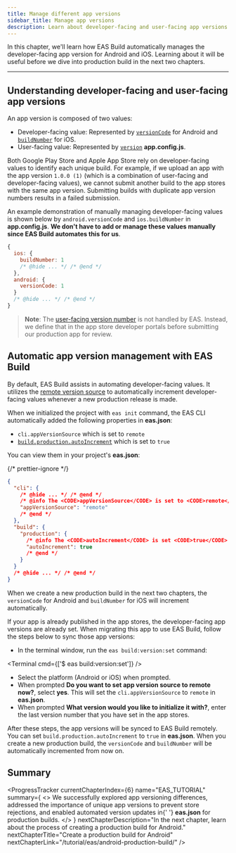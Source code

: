 ```yaml
---
title: Manage different app versions
sidebar_title: Manage app versions
description: Learn about developer-facing and user-facing app versions and how EAS Build automatically manages developer-facing versions.
---
```



In this chapter, we'll learn how EAS Build automatically manages the developer-facing app version for Android and iOS. Learning about it will be useful before we dive into production build in the next two chapters.

<VideoBoxLink videoId="Gk7RHDWsLsQ" title="Watch: Automatic App Version Management" />

---

## Understanding developer-facing and user-facing app versions

An app version is composed of two values:

- Developer-facing value: Represented by [`versionCode`](/versions/latest/config/app/#versioncode) for Android and [`buildNumber`](/versions/latest/config/app/#buildnumber) for iOS.
- User-facing value: Represented by [`version`](/versions/latest/config/app/#version) **app.config.js**.

Both Google Play Store and Apple App Store rely on developer-facing values to identify each unique build. For example, if we upload an app with the app version `1.0.0 (1)` (which is a combination of user-facing and developer-facing values), we cannot submit another build to the app stores with the same app version. Submitting builds with duplicate app version numbers results in a failed submission.

An example demonstration of manually managing developer-facing values is shown below by `android.versionCode` and `ios.buildNumber` in **app.config.js**. **We don't have to add or manage these values manually since EAS Build automates this for us**.

```js app.config.js
{
  ios: {
    buildNumber: 1
    /* @hide ... */ /* @end */
  },
  android: {
    versionCode: 1
  }
  /* @hide ... */ /* @end */
}
```

> **Note**: The [user-facing version number](/build-reference/app-versions/#user-facing-version) is not handled by EAS. Instead, we define that in the app store developer portals before submitting our production app for review.

## Automatic app version management with EAS Build

By default, EAS Build assists in automating developer-facing values. It utilizes the [remote version source](/build-reference/app-versions/#remote-version-source) to automatically increment developer-facing values whenever a new production release is made.

When we initialized the project with `eas init` command, the EAS CLI automatically added the following properties in **eas.json**:

- `cli.appVersionSource` which is set to `remote`
- [`build.production.autoIncrement`](/eas/json/#autoincrement-1) which is set to `true`

You can view them in your project's **eas.json**:

{/* prettier-ignore */}
```json eas.json
{
  "cli": {
    /* @hide ... */ /* @end */
    /* @info The <CODE>appVersionSource</CODE> is set to <CODE>remote</CODE>. */
    "appVersionSource": "remote"
    /* @end */
  },
  "build": {
    "production": {
      /* @info The <CODE>autoIncrement</CODE> is set <CODE>true</CODE> to automatically increment the <CODE>versionCode</CODE> or <CODE>buildNumber</CODE>. */
      "autoIncrement": true
      /* @end */
    }
  }
  /* @hide ... */ /* @end */
}
```

When we create a new production build in the next two chapters, the `versionCode` for Android and `buildNumber` for iOS will increment automatically.

<Collapsible summary="Syncing developer-facing app versions for already published apps to EAS">

If your app is already published in the app stores, the developer-facing app versions are already set. When migrating this app to use EAS Build, follow the steps below to sync those app versions:

- In the terminal window, run the `eas build:version:set` command:

<Terminal cmd={['$ eas build:version:set']} />

- Select the platform (Android or iOS) when prompted.
- When prompted **Do you want to set app version source to remote now?**, select **yes**. This will set the `cli.appVersionSource` to `remote` in **eas.json**.
- When prompted **What version would you like to initialize it with?**, enter the last version number that you have set in the app stores.

After these steps, the app versions will be synced to EAS Build remotely. You can set `build.production.autoIncrement` to `true` in **eas.json**. When you create a new production build, the `versionCode` and `buildNumber` will be automatically incremented from now on.

</Collapsible>

## Summary

<ProgressTracker
  currentChapterIndex={6}
  name="EAS_TUTORIAL"
  summary={
    <>
      We successfully explored app versioning differences, addressed the importance of unique app
      versions to prevent store rejections, and enabled automated version updates in{' '}
      <strong>eas.json</strong> for production builds.
    </>
  }
  nextChapterDescription="In the next chapter, learn about the process of creating a production build for Android."
  nextChapterTitle="Create a production build for Android"
  nextChapterLink="/tutorial/eas/android-production-build/"
/>
